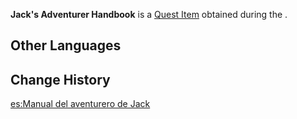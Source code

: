 {{Item Infobox
|id           = 100603
|image        = Item Parcel.png
|type         = Quest Items
|description  = Jack's Adventurer Handbook. Issued by the Guild to every newly recruited adventurer, Jack has carefully wrapped his in a cloth and packed it into a box.
|source1      = Found during [[Solo Venture]]
}}
'''Jack's Adventurer Handbook''' is a [[Quest Item]] obtained during the {{Quest|Solo Venture}}.

==Other Languages==
{{Other Languages
|en      = Jack's Adventurer Handbook
|zhs     = 杰克的冒险之证
|zhs_rm  = Jiékè de Màoxiǎn zhī Zhèng
|zht     = 傑克的冒險之證
|zht_rm  = Jiékè de Màoxiǎn zhī Zhèng
|ja      = ジャックの冒険の証
|ja_rm   = Jakku no Bouken no Akashi
|ko      = 잭의 모험 핸드북
|ko_rm   = Jaek-ui Moheom Haendeubuk
|es      = Manual del aventurero de Jack
|fr      = Guide de l'aventurier de Jack
|ru      = Лицензия Джека
|th      = คู่มือนักผจญภัยของ Jack
|th_rm   = 
|vi      = Bằng Chứng Mạo Hiểm của Jack
|de      = Jacks Abenteurerlizenz
|id      = Panduan Petualang Jack
|pt      = Licença de Aventura de Jack
|tr      = Jack'in Maceracı El Kitabı
|it      = Manuale dell'avventuriere di Jack
}}

==Change History==
{{Change History|1.0}}

[[es:Manual del aventurero de Jack]]